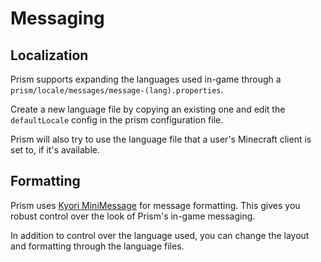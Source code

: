 # Messaging

## Localization

Prism supports expanding the languages used in-game through a `prism/locale/messages/message-(lang).properties`.

Create a new language file by copying an existing one and edit the `defaultLocale` config in the prism configuration file.

Prism will also try to use the language file that a user's Minecraft client is set to, if it's available.

## Formatting

Prism uses [Kyori MiniMessage](https://docs.adventure.kyori.net/minimessage/) for message formatting. This gives you robust control over the look of Prism's in-game messaging.

In addition to control over the language used, you can change the layout and formatting through the language files.